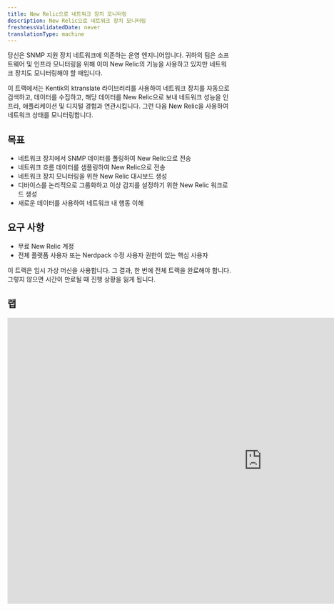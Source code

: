 ```yaml
---
title: New Relic으로 네트워크 장치 모니터링
description: New Relic으로 네트워크 장치 모니터링
freshnessValidatedDate: never
translationType: machine
---
```


당신은 SNMP 지원 장치 네트워크에 의존하는 운영 엔지니어입니다. 귀하의 팀은 소프트웨어 및 인프라 모니터링을 위해 이미 New Relic의 기능을 사용하고 있지만 네트워크 장치도 모니터링해야 할 때입니다.

이 트랙에서는 Kentik의 ktranslate 라이브러리를 사용하여 네트워크 장치를 자동으로 검색하고, 데이터를 수집하고, 해당 데이터를 New Relic으로 보내 네트워크 성능을 인프라, 애플리케이션 및 디지털 경험과 연관시킵니다. 그런 다음 New Relic을 사용하여 네트워크 상태를 모니터링합니다.

## 목표

* 네트워크 장치에서 SNMP 데이터를 폴링하여 New Relic으로 전송
* 네트워크 흐름 데이터를 샘플링하여 New Relic으로 전송
* 네트워크 장치 모니터링을 위한 New Relic 대시보드 생성
* 디바이스를 논리적으로 그룹화하고 이상 감지를 설정하기 위한 New Relic 워크로드 생성
* 새로운 데이터를 사용하여 네트워크 내 행동 이해

## 요구 사항

* 무료 New Relic 계정
* 전체 플랫폼 사용자 또는 Nerdpack 수정 사용자 권한이 있는 핵심 사용자

<Callout variant="important">
  이 트랙은 임시 가상 머신을 사용합니다. 그 결과, 한 번에 전체 트랙을 완료해야 합니다. 그렇지 않으면 시간이 만료될 때 진행 상황을 잃게 됩니다.
</Callout>

## 랩

<iframe
  width="1140"
  height="640"
  sandbox="allow-same-origin allow-scripts allow-popups allow-forms allow-modals"
  src="https://play.instruqt.com/embed/newrelic/tracks/network-performance-monitoring?token=em_8vjt8dquoemjh76q"
  style="border: 0;"
/>

## 숙제

잘하셨어요! ktranslate 및 New Relic을 사용하여 네트워크 장치를 모니터링하는 방법을 익히셨으므로 이제 실제 네트워크 모니터링을 준비하면서 스스로 할 수 있는 몇 가지 작업이 있습니다.

* New Relic의 [네트워크 모니터링을 최대한 활용하는 방법을 알아보려면 "네트워크 모니터링 시작하기](/docs/network-performance-monitoring/get-started/npm-introduction/)"를 읽어보십시오.
* ktranslate 작동 방식을 알아보려면 [ktranslate GitHub 리포지토리를](https://github.com/kentik/ktranslate) 방문하십시오.
* New Relic 엔터티와 자신의 엔터티를 합성하는 방법에 대해 자세히 알아보려면 "[엔터티란 무엇입니까?](/docs/new-relic-one/use-new-relic-one/core-concepts/what-entity-new-relic/)"를 읽으십시오. 이렇게 하면 **Kentik 기본** 엔터티에서 더 많은 마일리지를 얻을 수 있습니다.